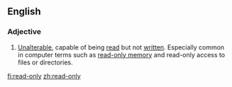 ==English==
{{wikipedia}}
===Adjective===
{{en-adj|-}}

# [[unalterable|Unalterable]], capable of being [[read]] but not [[written]].  Especially common in computer terms such as [[read-only memory]] and read-only access to files or directories.

[[fi:read-only]]
[[zh:read-only]]